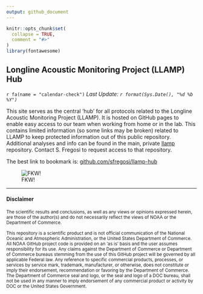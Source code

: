 ```yaml
---
output: github_document
---
```


<!-- README.md is generated from README.Rmd. Please edit that file -->

```r
knitr::opts_chunk$set(
  collapse = TRUE,
  comment = "#>"
)
library(fontawesome)
```

## Longline Acoustic Monitoring Project (LLAMP) Hub

`r fa(name = "calendar-check")` *Last Update: `r format(Sys.Date(), "%d %b %Y")`*

This site serves as the central 'hub' for all protocols related to the Longline Acoustic Monitoring Project (LLAMP). It is hosted on GitHub pages to enable easy access to our team when working from home or in the lab. This contains limited information (so some links may be broken) related to LLAMP to keep protected information out of this public repository. Additional analyses and info can be found in the main, private [llamp](https://github.com/sfregosi/llamp-hub) repository. Contact S. Fregosi to request access to that repository. 

The best link to bookmark is:
[github.com/sfregosi/llamp-hub](https://github.com/sfregosi/llamp-hub)

![FKW!](docs/images/640x427-false-killer-whale.png)

---

#### Disclaimer

<sub>The scientific results and conclusions, as well as any views or opinions expressed herein, are those of the author(s) and do not necessarily reflect the views of NOAA or the Department of Commerce.</sub>

<sub> This repository is a scientific product and is not official communication of the National Oceanic and Atmospheric Administration, or the United States Department of Commerce. All NOAA GitHub project code is provided on an 'as is' basis and the user assumes responsibility for its use. Any claims against the Department of Commerce or Department of Commerce bureaus stemming from the use of this GitHub project will be governed by all applicable Federal law. Any reference to specific commercial products, processes, or services by service mark, trademark, manufacturer, or otherwise, does not constitute or imply their endorsement, recommendation or favoring by the Department of Commerce. The Department of Commerce seal and logo, or the seal and logo of a DOC bureau, shall not be used in any manner to imply endorsement of any commercial product or activity by DOC or the United States Government.
</sub>

